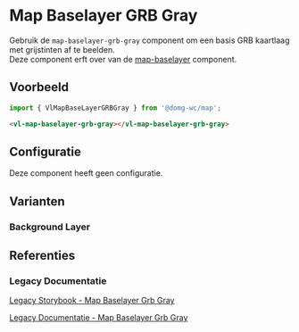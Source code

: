 
# Map Baselayer GRB Gray

Gebruik de `map-baselayer-grb-gray` component om een basis GRB kaartlaag met grijstinten af te beelden.<br/>
Deze component erft over van de [map-baselayer](/docs/map-baselayer--map-baselayer-default) component.


## Voorbeeld

```js
import { VlMapBaseLayerGRBGray } from '@domg-wc/map';
```

```html
<vl-map-baselayer-grb-gray></vl-map-baselayer-grb-gray>
```

<Canvas of={VlMapBaselayerGrbGrayStories.MapBaselayerGrbGrayDefault} />


## Configuratie

Deze component heeft geen configuratie.


## Varianten

### Background Layer

<Canvas of={VlMapBaselayerGrbGrayStories.MapBaselayerGrbGrayBackgroundLayer} />

## Referenties

### Legacy Documentatie

[Legacy Storybook - Map Baselayer Grb Gray](https://webcomponenten.omgeving.vlaanderen.be/storybook/?path=/docs/custom-elements-vl-map-vl-map-baselayer-grb-gray--default)

[Legacy Documentatie - Map Baselayer Grb Gray](https://webcomponenten.omgeving.vlaanderen.be/doc/VlMapBaseLayerGRBGray.html)
